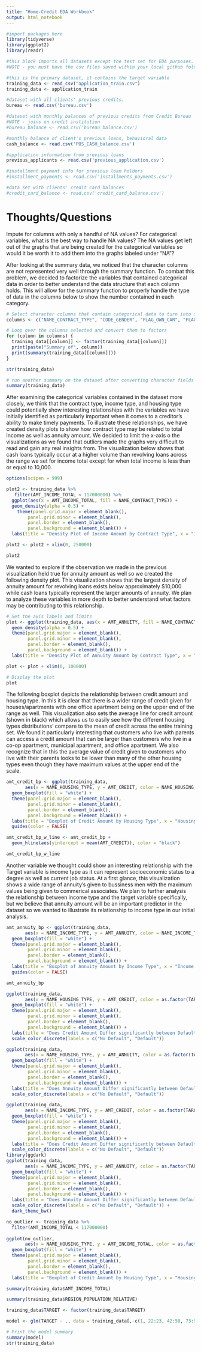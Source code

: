 ---
title: "Home-Credit EDA Workbook"
output: html_notebook
---

```{r, ECHO=FALSE, results=FALSE}
#import packages here
library(tidyverse)
library(ggplot2)
library(readr)
```


```{r data setup}
#this block imports all datasets except the test set for EDA purposes.
#NOTE - you must have the csv files saved within your local github folder. Git will not sync them.

#this is the primary dataset, it contains the target variable
training_data <- read_csv("application_train.csv")
training_data <- application_train

#dataset with all clients' previous credits.
bureau <- read.csv('bureau.csv')

#dataset with monthly balances of previous credits from Credit Bureau
#NOTE - joins on credit institution
#bureau_balance <- read.csv('bureau_balance.csv') 

#monthly balance of client's previous loans, behavioral data
cash_balance <- read.csv('POS_CASH_balance.csv')

#application information from previous loans
previous_applicants <- read.csv('previous_application.csv')

#installment payment info for previous loan holders
#installment_payments <- read.csv('installments_payments.csv')

#data set with clients' credit card balances
#credit_card_balance <- read.csv('credit_card_balance.csv')


```


# Thoughts/Questions
Impute for columns with only a handful of NA values?
For categorical variables, what is the best way to handle NA values? The NA values get left out of the graphs that are being created for the categorical variables so would it be worth it to add them into the graphs labeled under "NA"?


After looking at the summary data, we noticed that the character columns are not represented very well through the summary function. To combat this problem, we decided to factorize the variables that contained categorical data in order to better understand the data structure that each column holds. This will allow for the summary function to properly handle the type of data in the columns below to show the number contained in each category.

```{r}
# Select character columns that contain categorical data to turn into factor variables
columns <- c("NAME_CONTRACT_TYPE", "CODE_GENDER", "FLAG_OWN_CAR", "FLAG_OWN_REALTY", "NAME_INCOME_TYPE", "NAME_EDUCATION_TYPE", "NAME_FAMILY_STATUS", "NAME_HOUSING_TYPE", "WEEKDAY_APPR_PROCESS_START", "ORGANIZATION_TYPE", "NAME_TYPE_SUITE", "OCCUPATION_TYPE" )

# Loop over the columns selected and convert them to factors
for (column in columns) {
  training_data[[column]] <- factor(training_data[[column]])
  print(paste("Summary of", column))
  print(summary(training_data[[column]]))
}

str(training_data)
```

```{r}
# run another summary on the dataset after converting character fields that represeted categorical data to factors to gain more knowledge on the values that are represented in those columns
summary(training_data)
```

After examining the categorical variables contained in the dataset more closely, we think that the contract type, income type, and housing type could potentially show interesting relationships with the variables we have initially identified as particularly important when it comes to a creditor's ability to make timely payments. To illustrate these relationships, we have created density plots to show how contract type may be related to total income as well as annuity amount. We decided to limit the x-axis o the visualizations as we found that outliers made the graphs very difficult to read and gain any real insights from. The visualization below shows that cash loans typically occur at a higher volume than revolving loans across the range we set for income total except for when total income is less than or equal to 10,000.

```{r}
options(scipen = 999)

plot2 <- training_data %>%
   filter(AMT_INCOME_TOTAL < 117000000) %>% 
  ggplot(aes(x = AMT_INCOME_TOTAL, fill = NAME_CONTRACT_TYPE)) +
  geom_density(alpha = 0.5) +
    theme(panel.grid.major = element_blank(),
        panel.grid.minor = element_blank(),
        panel.border = element_blank(),
        panel.background = element_blank()) +
  labs(title = "Density Plot of Income Amount by Contract Type", x = "Income Total Amount", fill = "Contract Type")

plot2 <- plot2 + xlim(0, 250000)

plot2
```

We wanted to explore if the observation we made in the previous visualization held true for annuity amount as well so we created the following density plot. This visualization shows that the largest density of annuity amount for revolving loans exists below approximately $10,000 while cash loans typically represent the larger amounts of annuity. We plan to analyze these variables in more depth to better understand what factors may be contributing to this relationship.

```{r}
# Set the axis labels and limits
plot <- ggplot(training_data, aes(x = AMT_ANNUITY, fill = NAME_CONTRACT_TYPE)) +
  geom_density(alpha = 0.5) +
  theme(panel.grid.major = element_blank(),
        panel.grid.minor = element_blank(),
        panel.border = element_blank(),
        panel.background = element_blank()) +
  labs(title = "Density Plot of Annuity Amount by Contract Type", x = "Annuity Amount", fill = "Contract Type")

plot <- plot + xlim(0, 100000)

# Display the plot
plot
```

The following boxplot depicts the relationship between credit amount and housing type. In this it is clear that there is a wider range of credit given for houses/apartments with one office apartment being on the upper end of the range as well. This visualization also sets the average line for credit amount (shown in black) which allows us to easily see how the different housing types distributions' compare to the mean of credit across the entire training set. We found it particularly interesting that customers who live with parents can access a credit amount that can be larger than customers who live in a co-op apartment, municipal apartment, and office apartment. We also recognize that in this the average value of credit given to customers who live with their parents looks to be lower than many of the other housing types even though they have maximum values at the upper end of the scale.
```{r}
amt_credit_bp <- ggplot(training_data,
       aes(x = NAME_HOUSING_TYPE, y = AMT_CREDIT, color = NAME_HOUSING_TYPE)) +
  geom_boxplot(fill = "white") +
  theme(panel.grid.major = element_blank(),
        panel.grid.minor = element_blank(),
        panel.border = element_blank(),
        panel.background = element_blank()) +
  labs(title = "Boxplot of Credit Amount by Housing Type", x = "Housing Type", y = "Credit Amount") +
  guides(color = FALSE)

amt_credit_bp_w_line <- amt_credit_bp +
  geom_hline(aes(yintercept = mean(AMT_CREDIT)), color = "black")

amt_credit_bp_w_line
```

Another variable we thought could show an interesting relationship with the Target variable is income type as it can represent socioeconomic status to a degree as well as current job status. At a first glance, this visualization shows a wide range of annuity's given to bussiness men with the maximum values being given to commerical associates. We plan to further analysis the relationship between income type and the target variable specifically, but we believe that annuity amount will be an important predictor in the dataset so we wanted to illustrate its relationship to income type in our initial analysis.
```{r}
amt_annuity_bp <- ggplot(training_data,
       aes(x = NAME_INCOME_TYPE, y = AMT_ANNUITY, color = NAME_INCOME_TYPE)) +
  geom_boxplot(fill = "white") +
  theme(panel.grid.major = element_blank(),
        panel.grid.minor = element_blank(),
        panel.border = element_blank(),
        panel.background = element_blank()) +
  labs(title = "Boxplot of Annuity Amount by Income Type", x = "Income Type", y = "Annuity Amount") +
  guides(color = FALSE)

amt_annuity_bp
```

```{r}
ggplot(training_data,
       aes(x = NAME_HOUSING_TYPE, y = AMT_CREDIT, color = as.factor(TARGET))) +
  geom_boxplot(fill = "white") +
  theme(panel.grid.major = element_blank(),
        panel.grid.minor = element_blank(),
        panel.border = element_blank(),
        panel.background = element_blank()) +
  labs(title = "Does Credit Amount Differ significantly between Defaulters and Non-Defaulters?", x = "Housing Type", y = "Credit Amount", color = "Default?") +
  scale_color_discrete(labels = c("No Default", "Default"))

ggplot(training_data,
       aes(x = NAME_HOUSING_TYPE, y = AMT_ANNUITY, color = as.factor(TARGET))) +
  geom_boxplot(fill = "white") +
  theme(panel.grid.major = element_blank(),
        panel.grid.minor = element_blank(),
        panel.border = element_blank(),
        panel.background = element_blank()) +
  labs(title = "Does Annuity Amount Differ significantly between Defaulters and Non-Defaulters?", x = "Housing Type", y = "Credit Amount", color = "Default?") +
  scale_color_discrete(labels = c("No Default", "Default"))
```

```{r}
ggplot(training_data,
       aes(x = NAME_INCOME_TYPE, y = AMT_CREDIT, color = as.factor(TARGET))) +
  geom_boxplot(fill = "white") +
  theme(panel.grid.major = element_blank(),
        panel.grid.minor = element_blank(),
        panel.border = element_blank(),
        panel.background = element_blank()) +
  labs(title = "Does Credit Amount Differ significantly between Defaulters and Non-Defaulters?", x = "Income Type", y = "Credit Amount", color = "Default?") +
  scale_color_discrete(labels = c("No Default", "Default"))
library(ggdark)
ggplot(training_data,
       aes(x = NAME_INCOME_TYPE, y = AMT_ANNUITY, color = as.factor(TARGET))) +
  geom_boxplot(fill = "white") +
  theme(panel.grid.major = element_blank(),
        panel.grid.minor = element_blank(),
        panel.border = element_blank(),
        panel.background = element_blank()) +
  labs(title = "Does Annuity Amount Differ significantly between Defaulters and Non-Defaulters?", x = "Income Type", y = "Credit Amount", color = "Default?") +
  scale_color_discrete(labels = c("No Default", "Default")) + 
  dark_theme_bw()
```


```{r}
no_outlier <- training_data %>%
  filter(AMT_INCOME_TOTAL < 117000000)
  
ggplot(no_outlier,
       aes(x = NAME_HOUSING_TYPE, y = AMT_INCOME_TOTAL, color = as.factor(TARGET))) +
  geom_boxplot(fill = "white") +
  theme(panel.grid.major = element_blank(),
        panel.grid.minor = element_blank(),
        panel.border = element_blank(),
        panel.background = element_blank()) +
  labs(title = "Boxplot of Credit Amount by Housing Type", x = "Housing Type", y = "Credit Amount", color = "Default?")

summary(training_data$AMT_INCOME_TOTAL)
```


```{r}
summary(training_data$REGION_POPULATION_RELATIVE)
```

```{r}
training_data$TARGET <- factor(training_data$TARGET)

model <- glm(TARGET ~ ., data = training_data[,-c(1, 22:23, 42:50, 73:91, 97:116)], family = binomial)

# Print the model summary
summary(model)
str(training_data)
```



